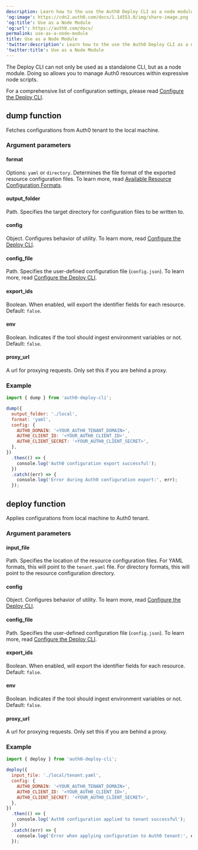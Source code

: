```yaml
---
description: Learn how to the use the Auth0 Deploy CLI as a node module.
'og:image': https://cdn2.auth0.com/docs/1.14553.0/img/share-image.png
'og:title': Use as a Node Module
'og:url': https://auth0.com/docs/
permalink: use-as-a-node-module
title: Use as a Node Module
'twitter:description': Learn how to the use the Auth0 Deploy CLI as a node module.
'twitter:title': Use as a Node Module
---
```

The Deploy CLI can not only be used as a standalone CLI, but as a node module. Doing so allows you to manage Auth0 resources within expressive node scripts.

For a comprehensive list of configuration settings, please read [Configure the Deploy CLI](/deploy-monitor/deploy-cli-tool/configure-the-deploy-cli).

## dump function

Fetches configurations from Auth0 tenant to the local machine.

### Argument parameters

#### format

Options: `yaml` or `directory`. Determines the file format of the exported resource configuration files. To learn more, read [Available Resource Configuration Formats](/deploy-monitor/deploy-cli-tool/available-resource-configuration-formats).

#### output_folder

Path. Specifies the target directory for configuration files to be written to.

#### config

Object. Configures behavior of utility. To learn more, read [Configure the Deploy CLI](/deploy-monitor/deploy-cli-tool/configure-the-deploy-cli).

#### config_file

Path. Specifies the user-defined configuration file (`config.json`). To learn more, read [Configure the Deploy CLI](/deploy-monitor/deploy-cli-tool/configure-the-deploy-cli).

#### export_ids

Boolean. When enabled, will export the identifier fields for each resource. Default: `false`.

#### env

Boolean. Indicates if the tool should ingest environment variables or not. Default: `false`.

#### proxy_url

A url for proxying requests. Only set this if you are behind a proxy.

### Example

```jsx lines
import { dump } from 'auth0-deploy-cli';

dump({
  output_folder: './local',
  format: 'yaml',
  config: {
    AUTH0_DOMAIN: '<YOUR_AUTH0_TENANT_DOMAIN>',
    AUTH0_CLIENT_ID: '<YOUR_AUTH0_CLIENT_ID>',
    AUTH0_CLIENT_SECRET: '<YOUR_AUTH0_CLIENT_SECRET>',
  },
})
  .then(() => {
    console.log('Auth0 configuration export successful');
  })
  .catch((err) => {
    console.log('Error during Auth0 configuration export:', err);
  });
```






## deploy function

Applies configurations from local machine to Auth0 tenant.

### Argument parameters

#### input_file

Path. Specifies the location of the resource configuration files. For YAML formats, this will point to the `tenant.yaml` file. For directory formats, this will point to the resource configuration directory.

#### config

Object. Configures behavior of utility. To learn more, read [Configure the Deploy CLI](/deploy-monitor/deploy-cli-tool/configure-the-deploy-cli).

#### config_file

Path. Specifies the user-defined configuration file (`config.json`). To learn more, read [Configure the Deploy CLI](/deploy-monitor/deploy-cli-tool/configure-the-deploy-cli).

#### export_ids

Boolean. When enabled, will export the identifier fields for each resource. Default: `false`.

#### env

Boolean. Indicates if the tool should ingest environment variables or not. Default: `false`.

#### proxy_url

A url for proxying requests. Only set this if you are behind a proxy.

### Example

```jsx lines
import { deploy } from 'auth0-deploy-cli';

deploy({
  input_file: './local/tenant.yaml',
  config: {
    AUTH0_DOMAIN: '<YOUR_AUTH0_TENANT_DOMAIN>',
    AUTH0_CLIENT_ID: '<YOUR_AUTH0_CLIENT_ID>',
    AUTH0_CLIENT_SECRET: '<YOUR_AUTH0_CLIENT_SECRET>',
  },
})
  .then(() => {
    console.log('Auth0 configuration applied to tenant successful');
  })
  .catch((err) => {
    console.log('Error when applying configuration to Auth0 tenant:', err);
  });
```



